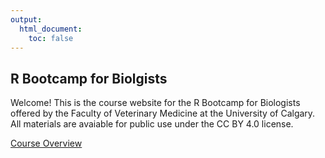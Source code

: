 ```yaml
---
output:
  html_document:
    toc: false
---
```




<div class="jumbotron">
<div class="container">

# R Bootcamp for Biolgists

Welcome!  This is the course website for the R Bootcamp for Biologists offered by the Faculty of Veterinary Medicine at the University of Calgary.  All materials are avaiable for public use under the CC BY 4.0 license.

<p><a class="btn btn-primary btn-lg" href="overview.html" role="button">Course Overview</a></p>

</div>
</div>